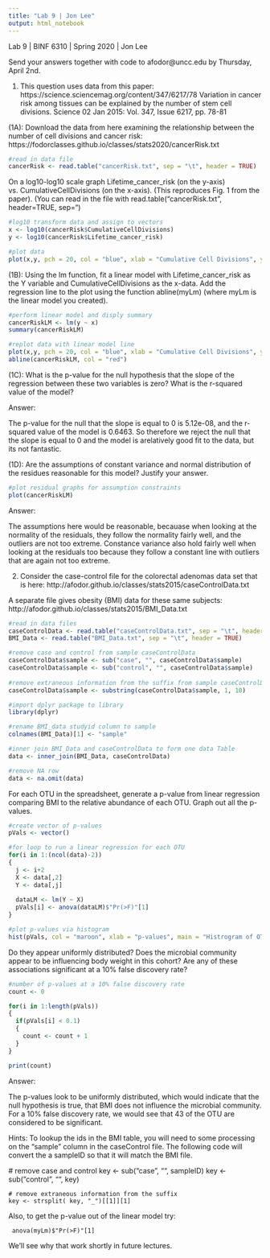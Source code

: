 ```yaml
---
title: "Lab 9 | Jon Lee"
output: html_notebook
---
```

Lab 9 | BINF 6310 | Spring 2020 | Jon Lee

Send your answers together with code to afodor@uncc.edu by Thursday, April 2nd.

(1)	This question uses data from this paper: https://science.sciencemag.org/content/347/6217/78 Variation in cancer risk among tissues can be explained by the number of stem cell divisions. Science  02 Jan 2015: Vol. 347, Issue 6217, pp. 78-81

(1A): Download the data from here examining the relationship between the number of cell divisions and cancer risk: https://fodorclasses.github.io/classes/stats2020/cancerRisk.txt

```r
#read in data file
cancerRisk <- read.table("cancerRisk.txt", sep = "\t", header = TRUE)
```

On a log10-log10 scale graph Lifetime_cancer_risk (on the y-axis) vs. CumulativeCellDivisions (on the x-axis). (This reproduces Fig. 1 from the paper). (You can read in the file with read.table("cancerRisk.txt", header=TRUE, sep="\t")

```r
#log10 transform data and assign to vectors
x <- log10(cancerRisk$CumulativeCellDivisions)
y <- log10(cancerRisk$Lifetime_cancer_risk)

#plot data
plot(x,y, pch = 20, col = "blue", xlab = "Cumulative Cell Divisions", ylab = "Lifetime Cancer Risk", main = "Stem Cell Division vs. Lifetime of Tissue (log10 scale)")
```

(1B): Using the lm function, fit a linear model with Lifetime_cancer_risk as the Y variable and CumulativeCellDivisions as the x-data.  Add the regression line to the plot using the function abline(myLm)  (where myLm is the linear model you created).

```r
#perform linear model and disply summary
cancerRiskLM <- lm(y ~ x)
summary(cancerRiskLM)
```

```r
#replot data with linear model line
plot(x,y, pch = 20, col = "blue", xlab = "Cumulative Cell Divisions", ylab = "Lifetime Cancer Risk", main = "Stem Cell Division vs. Lifetime of Tissue (log10 scale)")
abline(cancerRiskLM, col = "red")
```

(1C): What is the p-value for the null hypothesis that the slope of the regression between these two variables is zero?  What is the r-squared value of the model?

Answer:

The p-value for the null that the slope is equal to 0 is 5.12e-08, and the r-squared value of the model is 0.6463. So therefore we reject the null that the slope is equal to 0 and the model is arelatively good fit to the data, but its not fantastic.

(1D): Are the assumptions of constant variance and normal distribution of the residues reasonable for this model?  Justify your answer.

```r
#plot residual graphs for assumption constraints
plot(cancerRiskLM)
```

Answer:

The assumptions here would be reasonable, becauase when looking at the normality of the residuals, they follow the normality fairly well, and the outliers are not too extreme. Constance variance also hold fairly well when looking at the residuals too because they follow a constant line with outliers that are again not too extreme.

(2) Consider the case-control file for the colorectal adenomas data set that is here: http://afodor.github.io/classes/stats2015/caseControlData.txt

A separate file gives obesity (BMI) data for these same subjects: http://afodor.github.io/classes/stats2015/BMI_Data.txt

```r
#read in data files
caseControlData <- read.table("caseControlData.txt", sep = "\t", header = TRUE)
BMI_Data <- read.table("BMI_Data.txt", sep = "\t", header = TRUE)

#remove case and control from sample caseControlData
caseControlData$sample <- sub("case", "", caseControlData$sample)
caseControlData$sample <- sub("control", "", caseControlData$sample)
	
#remove extraneous information from the suffix from sample caseControlData
caseControlData$sample <- substring(caseControlData$sample, 1, 10)

#import dplyr package to library
library(dplyr)

#rename BMI_data studyid column to sample
colnames(BMI_Data)[1] <- "sample"

#inner join BMI_Data and caseControlData to form one data Table
data <- inner_join(BMI_Data, caseControlData)

#remove NA row
data <- na.omit(data)
```

For each OTU in the spreadsheet, generate a p-value from linear regression comparing BMI to the relative abundance of each OTU. Graph out all the p-values. 

```r
#create vector of p-values
pVals <- vector()

#for loop to run a linear regression for each OTU
for(i in 1:(ncol(data)-2))
{
  j <- i+2
  X <- data[,2]
  Y <- data[,j]
  
  dataLM <- lm(Y ~ X)
  pVals[i] <- anova(dataLM)$"Pr(>F)"[1]
}

#plot p-values via histogram
hist(pVals, col = "maroon", xlab = "p-values", main = "Histrogram of OTU p-values")
```

Do they appear uniformly distributed? Does the microbial community appear to be influencing body weight in this cohort? Are any of these associations significant at a 10% false discovery rate?

```r
#number of p-values at a 10% false discovery rate
count <- 0

for(i in 1:length(pVals))
{
  if(pVals[i] < 0.1)
  {
    count <- count + 1
  }
}

print(count)
```

Answer:

The p-values look to be uniformly distributed, which would indicate that the null hypothesis is true, that BMI does not influence the microbial community. For a 10% false discovery rate, we would see that 43 of the OTU are considered to be significant.

Hints: To lookup the ids in the BMI table, you will need to some processing on the “sample” column in the caseControl file. The following code will convert the a sampleID so that it will match the BMI file.

  # remove case and control
  key <- sub("case", "", sampleID)
	key <- sub("control", "", key)
	
	# remove extraneous information from the suffix
	key <- strsplit( key, "_")[[1]][1]

Also, to get the p-value out of the linear model try:
	
	 anova(myLm)$"Pr(>F)"[1]

We’ll see why that work shortly in future lectures.
